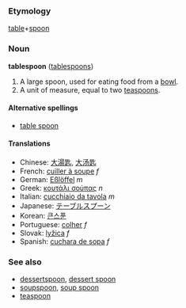 === Etymology ===
[[table]]+[[spoon]]

=== Noun ===
'''tablespoon''' ([[tablespoons]])

# A large spoon, used for eating food from a [[bowl]].
# A unit of measure, equal to two [[teaspoon]]s.

====Alternative spellings====
*[[table spoon]]

==== Translations ====
*Chinese: [[大湯匙]], [[大汤匙]]
*French: [[cuiller à soupe]] ''f''
*German: [[Eßlöffel]] ''m''
*Greek: [[κουτάλι σούπας]] ''n''
*Italian: [[cucchiaio da tavola]] ''m''
*Japanese: [[テーブルスプーン]]
*Korean: [[큰스푼]]
*Portuguese: [[colher]] ''f''
*Slovak: [[lyžica]] ''f''
*Spanish: [[cuchara de sopa]] ''f''

===See also===
*[[dessertspoon]], [[dessert spoon]]
*[[soupspoon]], [[soup spoon]]
*[[teaspoon]]
